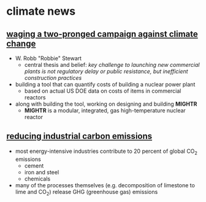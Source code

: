 # climate news

## [waging a two-pronged campaign against climate change](https://archive.md/IfVbU)

- W. Robb "Robbie" Stewart
    - central thesis and belief: _key challenge to launching new commercial plants is not regulatory delay or public resistance, but inefficient construction practices_
- building a tool that can quantify costs of building a nuclear power plant
    - based on actual US DOE data on costs of items in commercial reactors
- along with building the tool, working on designing and building **MIGHTR**
    - **MIGHTR** is a modular, integrated, gas high-temperature nuclear reactor

## [reducing industrial carbon emissions](https://archive.md/Ngk4C)
- most energy-intensive industries contribute to 20 percent of global CO<sub>2</sub> emissions
    - cement
    - iron and steel
    - chemicals
- many of the processes themselves (e.g. decomposition of limestone to lime and CO<sub>2</sub>) release GHG (greenhouse gas) emissions